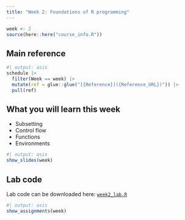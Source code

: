 ```yaml
---
title: "Week 2: Foundations of R programming"
---
```


```r
week <- 2
source(here::here("course_info.R"))
```

## Main reference

```r
#| output: asis
schedule |>
  filter(Week == week) |>
  mutate(ref = glue::glue("[{Reference}]({Reference_URL})")) |>
  pull(ref)
```

## What you will learn this week

* Subsetting
* Control flow
* Functions
* Environments

```r
#| output: asis
show_slides(week)
```

## Lab code

Lab code can be downloaded here: [`week2_lab.R`](week2_lab.R)

```r
#| output: asis
show_assignments(week)
```
